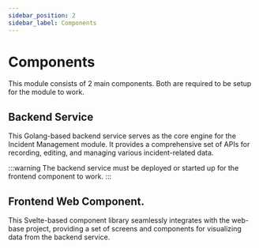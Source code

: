 ```yaml
---
sidebar_position: 2
sidebar_label: Components
---
```


# Components

This module consists of 2 main components. Both are required to be setup for the module to work.

## Backend Service
This Golang-based backend service serves as the core engine for the Incident Management module. It provides a comprehensive set of APIs for recording, editing, and managing various incident-related data.

:::warning
The backend service must be deployed or started up for the frontend component to work.
:::


## Frontend Web Component.
This Svelte-based component library seamlessly integrates with the web-base project, providing a set of screens and components for visualizing data from the backend service.





